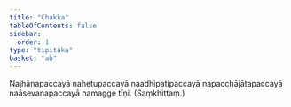 ```yaml
---
title: "Chakka"
tableOfContents: false
sidebar:
  order: 1
type: "tipitaka"
basket: "ab"
---
```



<DynamicBreadcrumb />

<Paragraph number="1847">
Najhānapaccayā nahetupaccayā naadhipatipaccayā napacchājātapaccayā naāsevanapaccayā namagge tīṇi. (Saṃkhittaṃ.)
</Paragraph>